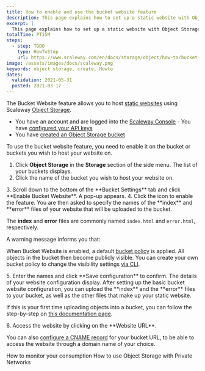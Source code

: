 ```yaml
---
title: How to enable and use the bucket website feature
description: This page explains how to set up a static website with Object Storage via the Scaleway Console.
excerpt: |
  This page explains how to set up a static website with Object Storage via the Scaleway Console.
totalTime: PT15M
steps:
  - step: TODO
    type: HowToStep
    url: https://www.scaleway.com/en/docs/storage/object/how-to/bucket-website
image: /assets/images/docs/scaleway.png
keywords: object storage, create, Howto
dates:
  validation: 2021-05-31
  posted: 2021-03-17
---
```


The Bucket Website feature allows you to host [static websites](https://en.wikipedia.org/wiki/Static_web_page) using Scaleway [Object Storage](https://www.scaleway.com/en/object-storage/). 

<Message type="requirement">

  - You have an account and are logged into the [Scaleway Console](https://console.scaleway.com)  - You have [configured your API keys](/console/my-project/how-to/generate-api-key/)
  - You have [created an Object Storage bucket](/storage/object/how-to/create-a-bucket/)

</Message>

<Message type="important">

To use the bucket website feature, you need to enable it on the bucket or buckets you wish to host your website on.

</Message> 

1. Click **Object Storage** in the **Storage** section of the side menu. The list of your buckets displays.
2. Click the name of the bucket you wish to host your website on.
  <Lightbox src="scaleway-object-storage-dashboard.png" alt="" />
3. Scroll down to the bottom of the **Bucket Settings** tab and click **Enable Bucket Website**. A pop-up appears.
  <Lightbox src="scaleway-enable-bucket-website.png" alt="" />
4. Click the <Icon name="toggle" /> icon to enable the feature. You are then asked to specify the names of the **index** and **error** files of your website that will be uploaded to the bucket. 
  <Lightbox src="scaleway-website-settings.png" alt="" />
  <Message type="note">

  The **index** and **error** files are commonly named `index.html` and `error.html`, respectively.

  </Message>

  A warning message informs you that: 

  <Message type="important">

  When Bucket Website is enabled, a default [bucket policy](/storage/object/concepts#bucket-policy) is applied. All objects in the bucket then become publicly visible. You can create your own bucket policy to change the visibility settings [via CLI](/storage/object/api-cli/bucket-policy/).

  </Message>
5. Enter the names and click **Save configuration** to confirm. The details of your website configuration display. 
  After setting up the basic bucket website configuration, you can upload the **index** and the **error** files to your bucket, as well as the other files that make up your static website.
  <Message type="note">

  If this is your first time uploading objects into a bucket, you can follow the step-by-step on [this documentation page](/storage/object/how-to/upload-files-into-a-bucket/).

  </Message>
6. Access the website by clicking on the **Website URL**.
  <Lightbox src="scaleway-update-settings.png" alt="" />
  <Message type="note">

  You can also [configure a CNAME record](/tutorials/s3-customize-url-cname/) for your bucket URL, to be able to access the website through a domain name of your choice.

  </Message>


<Navigation title="See Also">
  <PreviousButton to="/storage/object/how-to/monitor-consumption/">How to monitor your consumption</PreviousButton>
  <NextButton to="/storage/object/how-to/use-obj-stor-with-private-networks/">How to use Object Storage with Private Networks</NextButton>
</Navigation>
